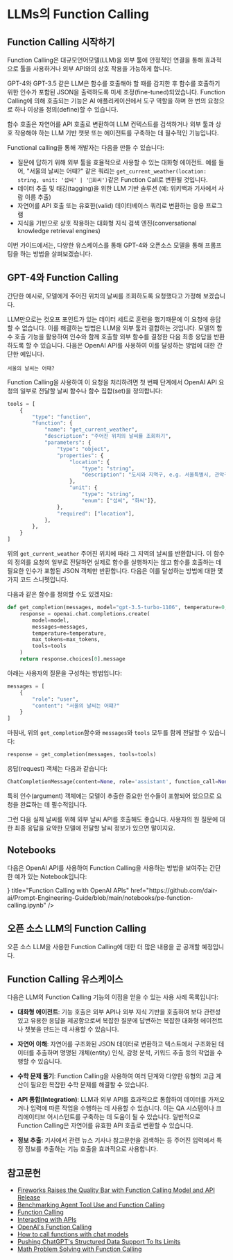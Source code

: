 # LLMs의 Function Calling


## Function Calling 시작하기

Function Calling은 대규모언어모델(LLM)을 외부 툴에 안정적인 연결을 통해 효과적으로 툴을 사용하거나 외부 API와의 상호 작용을 가능하게 합니다.

GPT-4와 GPT-3.5 같은 LLM은 함수를 호출해야 할 때를 감지한 후 함수를 호출하기 위한 인수가 포함된 JSON을 출력하도록 미세 조정(fine-tuned)되었습니다. Function Calling에 의해 호출되는 기능은 AI 애플리케이션에서 도구 역할을 하며 한 번의 요청으로 하나 이상을 정의(define)할 수 있습니다.

함수 호출은 자연어를 API 호출로 변환하여 LLM 컨텍스트를 검색하거나 외부 툴과 상호 작용해야 하는 LLM 기반 챗봇 또는 에이전트를 구축하는 데 필수적인 기능입니다.

Functional calling을 통해 개발자는 다음을 만들 수 있습니다:

- 질문에 답하기 위해 외부 툴을 효율적으로 사용할 수 있는 대화형 에이전트. 예를 들어, "서울의 날씨는 어때?" 같은 쿼리는 `get_current_weather(location: string, unit: '섭씨' | '화씨')`같은 Function Call로 변환될 것입니다.
- 데이터 추출 및 태깅(tagging)을 위한 LLM 기반 솔루션 (예: 위키백과 기사에서 사람 이름 추출)
- 자연어를 API 호출 또는 유효한(valid) 데이터베이스 쿼리로 변환하는 응용 프로그램
- 지식을 기반으로 상호 작용하는 대화형 지식 검색 엔진(conversational knowledge retrieval engines)

이번 가이드에서는, 다양한 유스케이스를 통해 GPT-4와 오픈소스 모델을 통해 프롬프팅을 하는 방법을 살펴보겠습니다.

## GPT-4와 Function Calling

간단한 예시로, 모델에게 주어진 위치의 날씨를 조회하도록 요청했다고 가정해 보겠습니다.

LLM만으로는 컷오프 포인트가 있는 데이터 세트로 훈련을 했기때문에 이 요청에 응답할 수 없습니다. 이를 해결하는 방법은 LLM을 외부 툴과 결합하는 것입니다. 모델의 함수 호출 기능을 활용하여 인수와 함께 호출할 외부 함수를 결정한 다음 최종 응답을 반환하도록 할 수 있습니다. 다음은 OpenAI API를 사용하여 이를 달성하는 방법에 대한 간단한 예입니다.

```
서울의 날씨는 어때?
```

Function Calling을 사용하여 이 요청을 처리하려면 첫 번째 단계에서 OpenAI API 요청의 일부로 전달할 날씨 함수나 함수 집합(set)을 정의합니다:

```python
tools = [
    {
        "type": "function",
        "function": {
            "name": "get_current_weather",
            "description": "주어진 위치의 날씨를 조회하기",
            "parameters": {
                "type": "object",
                "properties": {
                    "location": {
                        "type": "string",
                        "description": "도시와 지역구, e.g. 서울특별시, 관악구",
                    },
                    "unit": {
                        "type": "string", 
                        "enum": ["섭씨", "화씨"]},
                },
                "required": ["location"],
            },
        },   
    }
]
```

위의 `get_current_weather` 주어진 위치에 따라 그 지역의 날씨를 반환합니다. 이 함수의 정의를 요청의 일부로 전달하면 실제로 함수를 실행하지는 않고 함수를 호출하는 데 필요한 인수가 포함된 JSON 객체만 반환합니다. 다음은 이를 달성하는 방법에 대한 몇 가지 코드 스니펫입니다. 

다음과 같은 함수를 정의할 수도 있겠지요:

```python
def get_completion(messages, model="gpt-3.5-turbo-1106", temperature=0, max_tokens=300, tools=None):
    response = openai.chat.completions.create(
        model=model,
        messages=messages,
        temperature=temperature,
        max_tokens=max_tokens,
        tools=tools
    )
    return response.choices[0].message
```

아래는 사용자의 질문을 구성하는 방법입니다:

```python
messages = [
    {
        "role": "user",
        "content": "서울의 날씨는 어떄?"
    }
]
```

마침내, 위의 `get_completion`함수와 `messages`와 `tools` 모두를 함께 전달할 수 있습니다:

```python
response = get_completion(messages, tools=tools)
```

응답(request) 객체는 다음과 같습니다:

```python
ChatCompletionMessage(content=None, role='assistant', function_call=None, tool_calls=[ChatCompletionMessageToolCall(id='...', function=Function(arguments='{"location":"서울","unit":"섭씨"}', name='get_current_weather'), type='function')])
```

특히 인수(argument) 객체에는 모델이 추출한 중요한 인수들이 포함되어 있으므로 요청을 완료하는 데 필수적입니다.

그런 다음 실제 날씨를 위해 외부 날씨 API를 호출해도 좋습니다. 사용자의 원 질문에 대한 최종 응답을 요약한 모델에 전달할 날씨 정보가 있으면 말이지요.

## Notebooks

다음은 OpenAI API를 사용하여 Function Calling을 사용하는 방법을 보여주는 간단한 예가 있는 Notebook입니다:

<Cards>
    <Card 
        icon={<CodeIcon />}
        title="Function Calling with OpenAI APIs"
        href="https://github.com/dair-ai/Prompt-Engineering-Guide/blob/main/notebooks/pe-function-calling.ipynb"
    />
</Cards>

## 오픈 소스 LLM의 Function Calling
오픈 소스 LLM을 사용한 Function Calling에 대한 더 많은 내용을 곧 공개할 예정입니다.

## Function Calling 유스케이스

다음은 LLM의 Function Calling 기능의 이점을 얻을 수 있는 사용 사례 목록입니다:

- **대화형 에이전트**: 기능 호출은 외부 API나 외부 지식 기반을 호출하여 보다 관련성 있고 유용한 응답을 제공함으로써 복잡한 질문에 답변하는 복잡한 대화형 에이전트나 챗봇을 만드는 데 사용할 수 있습니다.

- **자연어 이해**: 자연어를 구조화된 JSON 데이터로 변환하고 텍스트에서 구조화된 데이터를 추출하며 명명된 개체(entity) 인식, 감정 분석, 키워드 추출 등의 작업을 수행할 수 있습니다.

- **수학 문제 풀기**: Function Calling을 사용하여 여러 단계와 다양한 유형의 고급 계산이 필요한 복잡한 수학 문제를 해결할 수 있습니다.

- **API 통합(Integration)**: LLM과 외부 API를 효과적으로 통합하여 데이터를 가져오거나 입력에 따른 작업을 수행하는 데 사용할 수 있습니다. 이는 QA 시스템이나 크리에이티브 어시스턴트를 구축하는 데 도움이 될 수 있습니다. 일반적으로 Function Calling은 자연어를 유효한 API 호출로 변환할 수 있습니다.

- **정보 추출**: 기사에서 관련 뉴스 기사나 참고문헌을 검색하는 등 주어진 입력에서 특정 정보를 추출하는 기능 호출을 효과적으로 사용합니다.


## 참고문헌
- [Fireworks Raises the Quality Bar with Function Calling Model and API Release](https://blog.fireworks.ai/fireworks-raises-the-quality-bar-with-function-calling-model-and-api-release-e7f49d1e98e9)
- [Benchmarking Agent Tool Use and Function Calling](https://blog.langchain.dev/benchmarking-agent-tool-use/)
- [Function Calling](https://ai.google.dev/docs/function_calling)
- [Interacting with APIs](https://python.langchain.com/docs/use_cases/apis)
- [OpenAI's Function Calling](https://platform.openai.com/docs/guides/function-calling)
- [How to call functions with chat models](https://cookbook.openai.com/examples/how_to_call_functions_with_chat_models)
- [Pushing ChatGPT's Structured Data Support To Its Limits](https://minimaxir.com/2023/12/chatgpt-structured-data/)
- [Math Problem Solving with Function Calling](https://github.com/svpino/openai-function-calling/blob/main/sample.ipynb)
